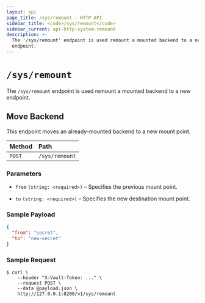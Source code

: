 ```yaml
---
layout: api
page_title: /sys/remount - HTTP API
sidebar_title: <code>/sys/remount</code>
sidebar_current: api-http-system-remount
description: >-
  The '/sys/remount' endpoint is used remount a mounted backend to a new
  endpoint.
---
```


# `/sys/remount`

The `/sys/remount` endpoint is used remount a mounted backend to a new endpoint.

## Move Backend

This endpoint moves an already-mounted backend to a new mount point.

| Method | Path           |
| :----- | :------------- |
| `POST` | `/sys/remount` |

### Parameters

- `from` `(string: <required>)` – Specifies the previous mount point.

- `to` `(string: <required>)` – Specifies the new destination mount point.

### Sample Payload

```json
{
  "from": "secret",
  "to": "new-secret"
}
```

### Sample Request

```
$ curl \
    --header "X-Vault-Token: ..." \
    --request POST \
    --data @payload.json \
    http://127.0.0.1:8200/v1/sys/remount
```
